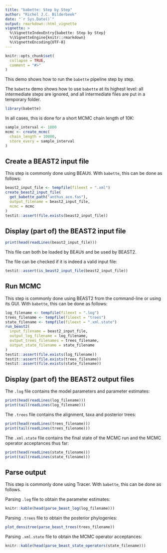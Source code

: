 ```yaml
---
title: "babette: Step by Step"
author: "Richèl J.C. Bilderbeek"
date: "`r Sys.Date()`"
output: rmarkdown::html_vignette
vignette: >
  %\VignetteIndexEntry{babette: Step by Step}
  %\VignetteEngine{knitr::rmarkdown}
  %\VignetteEncoding{UTF-8}
---
```


```r
knitr::opts_chunk$set(
  collapse = TRUE,
  comment = "#>"
)
```

This demo shows how to run the `babette` pipeline step by step.

The `babette` demo shows how to use `babette` at its highest level:
all intermediate steps are ignored, and all intermediate files are put
in a temporary folder.

```r
library(babette)
```

In all cases, this is done for a short MCMC chain length of 10K:

```r
sample_interval <- 1000
mcmc <- create_mcmc(
  chain_length = 10000, 
  store_every = sample_interval
)
```

## Create a BEAST2 input file

This step is commonly done using BEAUti. 
With `babette`, this can be done as follows:

```r
beast2_input_file <- tempfile(fileext = ".xml")
create_beast2_input_file(
  get_babette_path("anthus_aco.fas"),
  output_filename = beast2_input_file,
  mcmc = mcmc
)
testit::assert(file.exists(beast2_input_file))
```

## Display (part of) the BEAST2 input file

```r
print(head(readLines(beast2_input_file)))
```

This file can both be loaded by BEAUti and be used by BEAST2.

The file can be checked if it is indeed a valid input file:

```r
testit::assert(is_beast2_input_file(beast2_input_file))
```

## Run MCMC

This step is commonly done using BEAST2 from the command-line or using its GUI. 
With `babette`, this can be done as follows:

```r
log_filename <- tempfile(fileext = ".log")
trees_filename <- tempfile(fileext = "trees")
state_filename <- tempfile(fileext = ".xml.state")
run_beast2(
  input_filename = beast2_input_file,
  output_log_filename = log_filename,
  output_trees_filenames = trees_filename,
  output_state_filename = state_filename
)
testit::assert(file.exists(log_filename))
testit::assert(file.exists(trees_filename))
testit::assert(file.exists(state_filename))

```

## Display (part of) the BEAST2 output files

The `.log` file contains the model parameters and parameter estimates:

```r
print(head(readLines(log_filename)))
print(tail(readLines(log_filename)))
```

The `.trees` file contains the alignment, taxa and posterior trees:

```r
print(head(readLines(trees_filename)))
print(tail(readLines(trees_filename)))
```

The `.xml.state` file contains the final state of the MCMC run and the
MCMC operator acceptances thus far: 

```r
print(head(readLines(state_filename)))
print(tail(readLines(state_filename)))
```

## Parse output

This step is commonly done using Tracer. 
With `babette`, this can be done as follows.

Parsing `.log` file to obtain the parameter estimates:

```r
knitr::kable(head(parse_beast_log(log_filename)))
```

Parsing `.trees` file to obtain the posterior phylogenies:

```r
plot_densitree(parse_beast_trees(trees_filename))
```

Parsing `.xml.state` file to obtain the MCMC operator acceptances:

```r
knitr::kable(head(parse_beast_state_operators(state_filename)))
```
